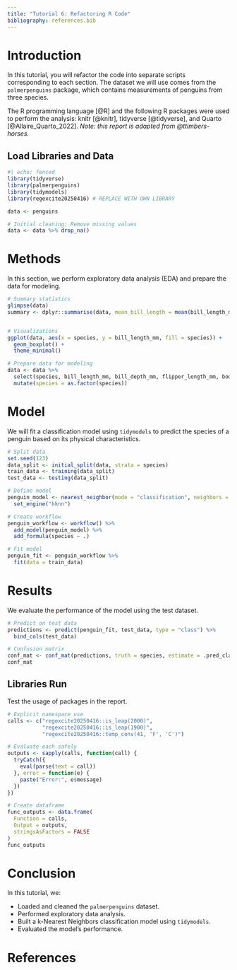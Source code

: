 ```yaml
---
title: "Tutorial 6: Refactoring R Code"
bibliography: references.bib
---
```


# Introduction

In this tutorial, you will refactor the code into separate scripts corresponding to each section. The dataset we will use comes from the `palmerpenguins` package, which contains measurements of penguins from three species.

The R programming language [@R]  and the following R packages were used to perform the analysis:  knitr [@knitr], tidyverse [@tidyverse], and Quarto [@Allaire_Quarto_2022].  *Note: this report is adapted from @ttimbers-horses.*

## Load Libraries and Data

```r
#| echo: fenced
library(tidyverse)
library(palmerpenguins)
library(tidymodels)
library(regexcite20250416) # REPLACE WITH OWN LIBRARY

data <- penguins

# Initial cleaning: Remove missing values
data <- data %>% drop_na()
```

# Methods

In this section, we perform exploratory data analysis (EDA) and prepare the data for modeling.

```r
# Summary statistics
glimpse(data)
summary <- dplyr::summarise(data, mean_bill_length = mean(bill_length_mm), mean_bill_depth = mean(bill_depth_mm), mean_flipper_length = mean(flipper_length_mm), mean_body_mass = mean(body_mass_g))


# Visualizations
ggplot(data, aes(x = species, y = bill_length_mm, fill = species)) +
  geom_boxplot() +
  theme_minimal()

# Prepare data for modeling
data <- data %>%
  select(species, bill_length_mm, bill_depth_mm, flipper_length_mm, body_mass_g) %>%
  mutate(species = as.factor(species))
```

# Model

We will fit a classification model using `tidymodels` to predict the species of a penguin based on its physical characteristics.

```r
# Split data
set.seed(123)
data_split <- initial_split(data, strata = species)
train_data <- training(data_split)
test_data <- testing(data_split)

# Define model
penguin_model <- nearest_neighbor(mode = "classification", neighbors = 5) %>%
  set_engine("kknn")

# Create workflow
penguin_workflow <- workflow() %>%
  add_model(penguin_model) %>%
  add_formula(species ~ .)

# Fit model
penguin_fit <- penguin_workflow %>%
  fit(data = train_data)
```

# Results

We evaluate the performance of the model using the test dataset.

```r
# Predict on test data
predictions <- predict(penguin_fit, test_data, type = "class") %>%
  bind_cols(test_data)

# Confusion matrix
conf_mat <- conf_mat(predictions, truth = species, estimate = .pred_class)
conf_mat
```

## Libraries Run

Test the usage of packages in the report.

```r
# Explicit namespace use
calls <- c("regexcite20250416::is_leap(2000)",
           "regexcite20250416::is_leap(1900)",
           "regexcite20250416::temp_conv(41, 'F', 'C')")

# Evaluate each safely
outputs <- sapply(calls, function(call) {
  tryCatch({
    eval(parse(text = call))
  }, error = function(e) {
    paste("Error:", e$message)
  })
})

# Create dataframe
func_outputs <- data.frame(
  Function = calls,
  Output = outputs,
  stringsAsFactors = FALSE
)
func_outputs
```

# Conclusion

In this tutorial, we:

- Loaded and cleaned the `palmerpenguins` dataset.
- Performed exploratory data analysis.
- Built a k-Nearest Neighbors classification model using `tidymodels`.
- Evaluated the model's performance.

# References